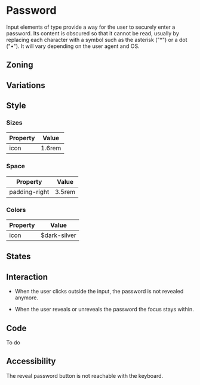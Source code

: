 


<Meta title="Components/Form/Fields/Password" />

# Password

Input elements of type provide a way for the user to securely enter a password.
Its content is obscured so that it cannot be read, usually by replacing each character with a symbol such as the asterisk ("*") or a dot ("•").
It will vary depending on the user agent and OS.

## Zoning

<FigmaImage src="https://www.figma.com/file/qc8oUSyVJM67gSsbTShftt/%F0%9F%93%90-Zoning?node-id=51%3A197" alt="zoning image for input password" />

## Variations

## Style

### Sizes

| Property                       | Value             | 
| ------------------------------ | ----------------- | 
| icon							 | 1.6rem            |

### Space

| Property                       | Value             | 
| ------------------------------ | ----------------- | 
| padding-right					 | 3.5rem            | 

### Colors

| Property                       | Value                               | 
| ------------------------------ | ----------------------------------- | 
| icon		                     | $dark-silver                        |

## States

<Preview>
    <Story name="default">
        <Form.Password label="Password" />
    </Story>
    <Story name="disabled">
        <Form.Password label="Disabled Password" disabled />
    </Story>
    <Story name="read-only">
        <Form.Password label="Read-Only Password" readOnly />
    </Story>
</Preview>

## Interaction

- When the user clicks outside the input, the password is not revealed anymore. 

- When the user reveals or unreveals the password the focus stays within. 

## Code

To do

## Accessibility

The reveal password button is not reachable with the keyboard.
